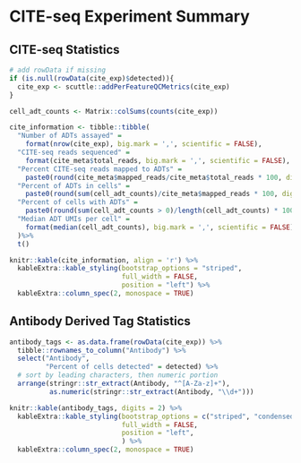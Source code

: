# CITE-seq Experiment Summary

## CITE-seq Statistics

```r
# add rowData if missing
if (is.null(rowData(cite_exp)$detected)){
  cite_exp <- scuttle::addPerFeatureQCMetrics(cite_exp)
}

cell_adt_counts <- Matrix::colSums(counts(cite_exp))

cite_information <- tibble::tibble(
  "Number of ADTs assayed" = 
    format(nrow(cite_exp), big.mark = ',', scientific = FALSE),
  "CITE-seq reads sequenced" = 
    format(cite_meta$total_reads, big.mark = ',', scientific = FALSE),
  "Percent CITE-seq reads mapped to ADTs" = 
    paste0(round(cite_meta$mapped_reads/cite_meta$total_reads * 100, digits = 2), "%"),
  "Percent of ADTs in cells" = 
    paste0(round(sum(cell_adt_counts)/cite_meta$mapped_reads * 100, digits = 2), "%"),
  "Percent of cells with ADTs" = 
    paste0(round(sum(cell_adt_counts > 0)/length(cell_adt_counts) * 100, digits = 2), "%"),
  "Median ADT UMIs per cell" = 
    format(median(cell_adt_counts), big.mark = ',', scientific = FALSE)
  )%>%
  t()

knitr::kable(cite_information, align = 'r') %>%
  kableExtra::kable_styling(bootstrap_options = "striped",
                            full_width = FALSE,
                            position = "left") %>%
  kableExtra::column_spec(2, monospace = TRUE)
```

## Antibody Derived Tag Statistics 
```r
antibody_tags <- as.data.frame(rowData(cite_exp)) %>%
  tibble::rownames_to_column("Antibody") %>%
  select("Antibody",
         "Percent of cells detected" = detected) %>%
  # sort by leading characters, then numeric portion
  arrange(stringr::str_extract(Antibody, "^[A-Za-z]+"),
          as.numeric(stringr::str_extract(Antibody, "\\d+")))

knitr::kable(antibody_tags, digits = 2) %>%
  kableExtra::kable_styling(bootstrap_options = c("striped", "condensed"),
                            full_width = FALSE,
                            position = "left",
                            ) %>%
  kableExtra::column_spec(2, monospace = TRUE) 
  
```

